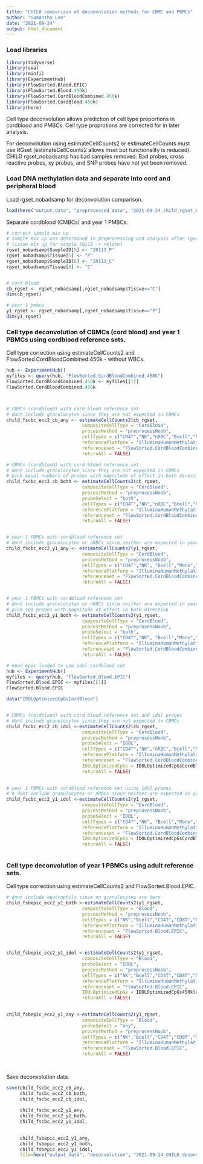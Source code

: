 ```yaml
---
title: "CHILD comparison of deconvolution methods for CBMC and PBMCs"
author: "Samantha Lee"
date: "2021-09-24"
output: html_document
---
```


### Load libraries 

```r
library(tidyverse)
library(sva)
library(minfi)
library(ExperimentHub)
library(FlowSorted.Blood.EPIC)
library(FlowSorted.Blood.450k)
library(FlowSorted.CordBloodCombined.450k)
library(FlowSorted.CordBlood.450k)
library(here)
```

Cell type deconvolution allows prediction of cell type proportions in cordblood and PMBCs. Cell type proprotions are corrected for in later analysis. 

For deconvolution using estimateCellCounts2 or estimateCellCounts must use RGset (estimateCellCounts2 allows mset but functionality is reduced). CHILD rgset_nobadsamp has bad samples removed. Bad probes, cross reactive probes, xy probes, and SNP probes have not yet been removed.  

### Load DNA methylation data and separate into cord and peripheral blood

Load rgset_nobadsamp for deconvolution comparison.  
```r
load(here("output_data", "preprocessed_data", "2021-09-24_child_rgset_nobadsamp.Rdata"))
```

Separate cordblood (CMBCs) and year 1 PMBCs.
```r
# correct sample mix up 
# sample mix up was determined in preprocessing and analysis after rgset_nobadsamp was generated
# tissue mix up for sample 20113 -> relabel
rgset_nobadsamp$SampleID[5] <- "20113_P"
rgset_nobadsamp$Tissue[5] <- "P"
rgset_nobadsamp$SampleID[6] <- "20113_C"
rgset_nobadsamp$Tissue[6] <- "C"


# cord blood 
cb_rgset <- rgset_nobadsamp[,rgset_nobadsamp$Tissue=="C"]
dim(cb_rgset)

# year 1 pmbcs
y1_rgset <- rgset_nobadsamp[,rgset_nobadsamp$Tissue=="P"]
dim(y1_rgset)
```

###  Cell type deconvolution of CBMCs (cord blood) and year 1 PBMCs using cordblood reference sets. 

Cell type correction using estimateCellCounts2 and FlowSorted.CordBloodCombined.450k - without WBCs.  
```r
hub <- ExperimentHub()
myfiles <- query(hub, "FlowSorted.CordBloodCombined.450k")
FlowSorted.CordBloodCombined.450k <- myfiles[[1]]
FlowSorted.CordBloodCombined.450k



# CBMCs (cordblood) with cord blood reference set 
# dont include granulocytes since they are not expected in CBMCs
child_fscbc_ecc2_cb_any <- estimateCellCounts2(cb_rgset, 
                            compositeCellType = "CordBlood",
                            processMethod = "preprocessNoob",
                            cellTypes = c("CD4T","NK","nRBC","Bcell","Mono","CD8T"), 
                            referencePlatform = "IlluminaHumanMethylation450k",
                            referenceset = "FlowSorted.CordBloodCombined.450k",
                            returnAll = FALSE) 

# CBMCs (cordblood) with cord blood reference set 
# dont include granulocytes since they are not expected in CBMCs
# pick equal numbers of probes with magnitude of effect in both directions
child_fscbc_ecc2_cb_both <- estimateCellCounts2(cb_rgset, 
                            compositeCellType = "CordBlood",
                            processMethod = "preprocessNoob",
                            probeSelect = "both",
                            cellTypes = c("CD4T","NK","nRBC","Bcell","Mono","CD8T"), 
                            referencePlatform = "IlluminaHumanMethylation450k",
                            referenceset = "FlowSorted.CordBloodCombined.450k",
                            returnAll = FALSE) 


# year 1 PBMCs with cordblood reference set
# dont include granulocytes or nRBCs since neither are expected in year 1 PBMCs
child_fscbc_ecc2_y1_any <- estimateCellCounts2(y1_rgset, 
                            compositeCellType = "CordBlood",
                            processMethod = "preprocessNoob",
                            cellTypes = c("CD4T","NK", "Bcell","Mono","CD8T"), 
                            referencePlatform = "IlluminaHumanMethylation450k",
                            referenceset = "FlowSorted.CordBloodCombined.450k",
                            returnAll = FALSE) 


# year 1 PBMCs with cordblood reference set
# dont include granulocytes or nRBCs since neither are expected in year 1 PBMCs
# pick 100 probes with magnitude of effect in both direction
child_fscbc_ecc2_y1_both <- estimateCellCounts2(y1_rgset, 
                            compositeCellType = "CordBlood",
                            processMethod = "preprocessNoob",
                            probeSelect = "both",
                            cellTypes = c("CD4T","NK", "Bcell","Mono","CD8T"), 
                            referencePlatform = "IlluminaHumanMethylation450k",
                            referenceset = "FlowSorted.CordBloodCombined.450k",
                            returnAll = FALSE) 


```

```r
# need epic loaded to use idol cordblood set
hub <- ExperimentHub()
myfiles <- query(hub, "FlowSorted.Blood.EPIC")
FlowSorted.Blood.EPIC <- myfiles[[1]]
FlowSorted.Blood.EPIC

data("IDOLOptimizedCpGsCordBlood")


# CBMCs (cordblood) with cord blood reference set and idol probes
# dont include granulocytes since they are not expected in CBMCs
child_fscbc_ecc2_cb_idol <-estimateCellCounts2(cb_rgset, 
                            compositeCellType = "CordBlood",
                            processMethod = "preprocessNoob",
                            probeSelect = "IDOL",
                            cellTypes = c("CD4T","NK","nRBC","Bcell","Mono","CD8T"), 
                            referencePlatform = "IlluminaHumanMethylation450k",
                            referenceset = "FlowSorted.CordBloodCombined.450k",
                            IDOLOptimizedCpGs = IDOLOptimizedCpGsCordBlood, 
                            returnAll = FALSE) 

     
# year 1 PBMCs with cordblood reference set using idol probes
# # dont include granulocytes or nRBCs since neither are expected in year 1 PBMCs
child_fscbc_ecc2_y1_idol <-estimateCellCounts2(y1_rgset, 
                            compositeCellType = "CordBlood",
                            processMethod = "preprocessNoob",
                            probeSelect = "IDOL",
                            cellTypes = c("CD4T","NK", "Bcell","Mono","CD8T"), 
                            referencePlatform = "IlluminaHumanMethylation450k",
                            referenceset = "FlowSorted.CordBloodCombined.450k",
                            IDOLOptimizedCpGs = IDOLOptimizedCpGsCordBlood, 
                            returnAll = FALSE) 
          
```


###  Cell type deconvolution of year 1 PBMCs using adult reference sets. 

Cell type correction using estimateCellCounts2 and FlowSorted.Blood.EPIC.  
```r
# dont include neutrophils since no granulocytes are here
child_fsbepic_ecc2_y1_both <-estimateCellCounts2(y1_rgset, 
                            compositeCellType = "Blood",
                            processMethod = "preprocessNoob",
                            cellTypes = c("NK","Bcell","CD4T","CD8T","Mono"), 
                            referencePlatform = "IlluminaHumanMethylation450k",
                            referenceset = "FlowSorted.Blood.EPIC",
                            returnAll = FALSE) 


child_fsbepic_ecc2_y1_idol <-estimateCellCounts2(y1_rgset, 
                            compositeCellType = "Blood",
                            probeSelect = "IDOL",
                            processMethod = "preprocessNoob",
                            cellTypes = c("NK","Bcell","CD4T","CD8T","Mono"), 
                            referencePlatform = "IlluminaHumanMethylation450k",
                            referenceset = "FlowSorted.Blood.EPIC",
                            IDOLOptimizedCpGs = IDOLOptimizedCpGs450klegacy, 
                            returnAll = FALSE) 
     

child_fsbepic_ecc2_y1_any <-estimateCellCounts2(y1_rgset, 
                            compositeCellType = "Blood",
                            probeSelect = "any",
                            processMethod = "preprocessNoob",
                            cellTypes = c("NK","Bcell","CD4T","CD8T","Mono"), 
                            referencePlatform = "IlluminaHumanMethylation450k",
                            referenceset = "FlowSorted.Blood.EPIC",
                            returnAll = FALSE) 
     
     
```


Save deconvolution data.    
```r
save(child_fscbc_ecc2_cb_any,
     child_fscbc_ecc2_cb_both,
     child_fscbc_ecc2_cb_idol,
     
     child_fscbc_ecc2_y1_any,
     child_fscbc_ecc2_y1_both,
     child_fscbc_ecc2_y1_idol,
     

     child_fsbepic_ecc2_y1_any,
     child_fsbepic_ecc2_y1_both,
     child_fsbepic_ecc2_y1_idol,
     file=here("output_data", "deconvolution", "2021-09-24_CHILD_deconvolution_method_comparison.Rdata"))
```



